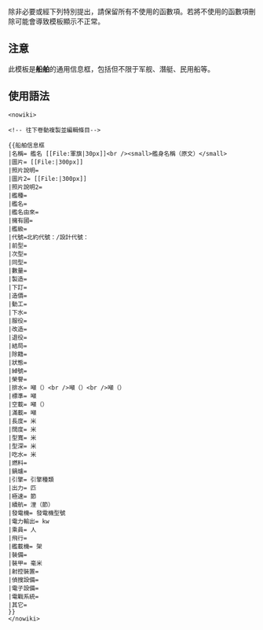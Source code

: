 {{Documentation subpage}}
<!-- 請在這條線之下編輯模板的說明文件 -->

除非必要或經下列特別提出，請保留所有不使用的函數項。若將不使用的函數項刪除可能會導致模板顯示不正常。

==注意==
此模板是'''船舶'''的通用信息框，包括但不限于军舰、潛艇、民用船等。

==使用語法==
<pre><nowiki>

<!-- 往下卷動複製並編輯條目-->

{{船舶信息框
|名稱= 艦名 [[File:軍旗|30px]]<br /><small>艦身名稱（原文）</small>
|圖片= [[File:|300px]]
|照片說明= 
|圖片2= [[File:|300px]]
|照片說明2= 
|艦種= 
|艦名=
|艦名由來=
|擁有國=
|艦級=
|代號=北約代號：/設計代號：
|前型=
|次型=
|同型=
|數量= 
|製造=
|下訂=
|造價=  
|動工= 
|下水= 
|服役= 
|改造= 
|退役= 
|結局= 
|除籍= 
|狀態=
|綽號=
|榮譽=
|排水= 噸（）<br />噸（）<br />噸（）
|標準= 噸
|空載= 噸（）
|滿載= 噸
|長度= 米
|闊度= 米
|型寬= 米
|型深= 米
|吃水= 米
|燃料=
|鍋爐=
|引擎= 引擎種類
|出力= 匹
|極速= 節
|續航= 浬（節）
|發電機= 發電機型號
|電力輸出= kw
|乘員= 人
|飛行=
|艦載機= 架 
|裝備=
|裝甲= 毫米 
|射控裝置=
|偵搜設備=
|電子設備=
|電戰系統=
|其它=
}}
</nowiki></pre>

<includeonly>{{Sandbox other|
| <!--本行下加入模板的分類-->
[[Category:軍事信息框模板|水]]
}}</includeonly>